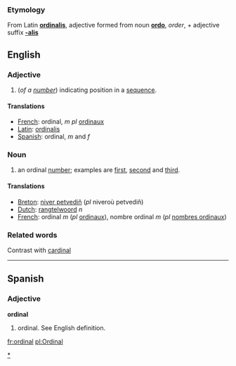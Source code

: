 ===Etymology===
From Latin '''[[ordinalis]]''', adjective formed from noun '''[[ordo]]''', ''order'', + adjective suffix '''[[-alis]]'''

==English==

===Adjective===

#(''of a [[number]]'') indicating position in a [[sequence]].

====Translations====

*[[French]]: ordinal, ''m pl'' [[ordinaux]]
*[[Latin]]: [[ordinalis]]
*[[Spanish]]: ordinal, ''m'' and ''f''

===Noun===

#an ordinal [[number]]; examples are [[first]], [[second]] and [[third]].

====Translations====

*[[Breton]]: [[niver petvediñ]] (''pl'' niveroù petvediñ)
*[[Dutch]]: [[rangtelwoord]] ''n''
*[[French]]: ordinal ''m'' (''pl'' [[ordinaux]]), nombre ordinal ''m'' (''pl'' [[nombres ordinaux]])

===Related words===
Contrast with [[cardinal]]

----
==Spanish==
===Adjective===
'''ordinal'''

# ordinal.  See English definition.



[[Category:Numbers|*]]

[[fr:ordinal]]
[[pl:Ordinal]]